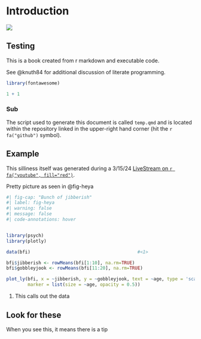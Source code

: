 # Introduction

![](https://i.pinimg.com/originals/4c/09/e6/4c09e608d548b4abf525f3bb2b215c68.png)

## Testing

This is a book created from r markdown and executable code.

See @knuth84 for additional discussion of literate programming.

```{r}
library(fontawesome)

1 + 1
```

### Sub

The script used to generate this document is called `temp.qmd` and is located within the repository linked in the upper-right hand corner (hit the `r fa("github")` symbol).  

## Example

This silliness itself was generated during a 3/15/24 [LiveStream on `r fa("youtube", fill="red")`](https://www.youtube.com/watch?v=7PSr2B_9zlA).

Pretty picture as seen in @fig-heya

```{r}
#| fig-cap: "Bunch of jibberish"
#| label: fig-heya
#| warning: false
#| message: false
#| code-annotations: hover 


library(psych) 
library(plotly)

data(bfi)                                        #<1>

bfi$jibberish <- rowMeans(bfi[1:10], na.rm=TRUE)
bfi$gobbleyjook <- rowMeans(bfi[11:20], na.rm=TRUE)

plot_ly(bfi, x = ~jibberish, y = ~gobbleyjook, text = ~age, type = 'scatter', mode = 'markers', color=~gender,
        marker = list(size = ~age, opacity = 0.5))
```

1. This calls out the data

::: {.callout-tip}

## Look for these

When you see this, it means there is a tip
:::

